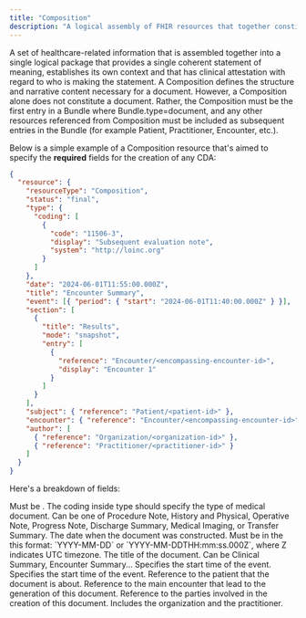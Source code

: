 ```yaml
---
title: "Composition"
description: "A logical assembly of FHIR resources that together constitute a logical package necessary for a document"
---
```


A set of healthcare-related information that is assembled together into a single logical package that provides a single coherent statement of meaning, establishes its own context and that has clinical attestation with regard to who is making the statement. A Composition defines the structure and narrative content necessary for a document. However, a Composition alone does not constitute a document. Rather, the Composition must be the first entry in a Bundle where Bundle.type=document, and any other resources referenced from Composition must be included as subsequent entries in the Bundle (for example Patient, Practitioner, Encounter, etc.).

Below is a simple example of a Composition resource that's aimed to specify the **required** fields for the creation of any CDA:

```json
{
  "resource": {
    "resourceType": "Composition",
    "status": "final",
    "type": {
      "coding": [
        {
          "code": "11506-3",
          "display": "Subsequent evaluation note",
          "system": "http://loinc.org"
        }
      ]
    },
    "date": "2024-06-01T11:55:00.000Z",
    "title": "Encounter Summary",
    "event": [{ "period": { "start": "2024-06-01T11:40:00.000Z" } }],
    "section": [
      {
        "title": "Results",
        "mode": "snapshot",
        "entry": [
          {
            "reference": "Encounter/<encompassing-encounter-id>",
            "display": "Encounter 1"
          }
        ]
      }
    ],
    "subject": { "reference": "Patient/<patient-id>" },
    "encounter": { "reference": "Encounter/<encompassing-encounter-id>" },
    "author": [
      { "reference": "Organization/<organization-id>" },
      { "reference": "Practitioner/<practitioner-id>" }
    ]
  }
}
```

Here's a breakdown of fields:

<Expandable title="Composition Resource Basic Structure">
 <ParamField body="resourceType" type="string" required>
    Must be .
  </ParamField>

<ParamField body="type" type="string" required>
  The coding inside type should specify the type of medical document. Can be one of Procedure Note,
  History and Physical, Operative Note, Progress Note, Discharge Summary, Medical Imaging, or
  Transfer Summary.
</ParamField>

<ParamField body="date" type="string" required>
  The date when the document was constructed. Must be in the this format: `YYYY-MM-DD` or
  `YYYY-MM-DDTHH:mm:ss.000Z`, where Z indicates UTC timezone.
</ParamField>

<ParamField body="title" type="string" required>
  The title of the document. Can be Clinical Summary, Encounter Summary...
</ParamField>

<ParamField body="event" type="string" required>
  Specifies the start time of the event.
</ParamField>

<ParamField body="section" type="array" required>
  Specifies the start time of the event.
</ParamField>

<ParamField body="subject" type="array" required>
  Reference to the patient that the document is about.
</ParamField>

<ParamField body="encounter" type="array" required>
  Reference to the main encounter that lead to the generation of this document.
</ParamField>

<ParamField body="author" type="array" required>
  Reference to the parties involved in the creation of this document. Includes the organization and
  the practitioner.
</ParamField>

</Expandable>
